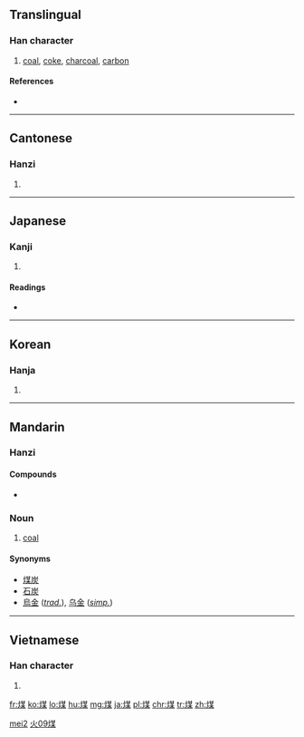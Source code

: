 ==Translingual==

===Han character===
{{Han char|rn=86|rad=火|as=09|sn=13|four=9489<sub>4</sub>|canj=火廿一木 (FTMD)}}

# [[coal]], [[coke]], [[charcoal]], [[carbon]]

====References====
* {{Han ref|kx=0677.290|dkj=19220|dj=1088.130|hdz=32214.020|uh=7164|ud=29028|bh=B7D1|bd=47057}}

----

==Cantonese==

===Hanzi===
{{yue-hanzi|jyut=|y=mui4}}

# {{defn|lang=yue|sort=火09}}

----

==Japanese==

===Kanji===
{{ja-kanji|grade=|rs=火09}}

# {{defn|lang=ja|sort=火09}}

====Readings====
* {{ja-readings|on=[[ばい]] (bai), [[まい]] (mai)|kun=[[すす]] (susu)}}

----

==Korean==

===Hanja===
{{ko-hanja|hangeul=매|eumhun=|rv=mae|mr=mae|y=may}}

# {{defn|lang=ko|sort=火09}}

----

==Mandarin==
{{zh-hanzi-box|[[煤]]}}

===Hanzi===
{{cmn-hanzi|pin=[[méi]] ([[mei2]])|wg=mei<sup>2</sup>}}

====Compounds====
* {{l|cmn|煤氣鼓}}

===Noun===
{{cmn-noun|ts|pin=méi|pint=mei2|rs=火09}}

# [[coal]]

====Synonyms====
* [[煤炭]]
* [[石炭]]
* [[烏金]] (''[[Traditional Chinese|trad.]]''), [[乌金]] (''[[Simplified Chinese|simp.]]'')

[[Category:cmn:Geology in simplified script|mei2]]
[[Category:cmn:Geology in traditional script|火09煤]]

----

==Vietnamese==

===Han character===
{{vi-hantu|[[môi]], [[muồi]], [[mai]]|rs=火09}}

# {{defn|lang=vi|sort=火09}}

[[fr:煤]]
[[ko:煤]]
[[lo:煤]]
[[hu:煤]]
[[mg:煤]]
[[ja:煤]]
[[pl:煤]]
[[chr:煤]]
[[tr:煤]]
[[zh:煤]]